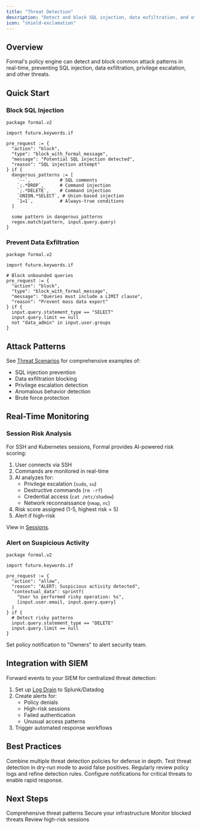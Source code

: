 ```yaml
---
title: "Threat Detection"
description: "Detect and block SQL injection, data exfiltration, and other attacks in real-time"
icon: "shield-exclamation"
---
```


## Overview

Formal's policy engine can detect and block common attack patterns in real-time, preventing SQL injection, data exfiltration, privilege escalation, and other threats.

## Quick Start

### Block SQL Injection

```rego
package formal.v2

import future.keywords.if

pre_request := {
  "action": "block",
  "type": "block_with_formal_message",
  "message": "Potential SQL injection detected",
  "reason": "SQL injection attempt"
} if {
  dangerous_patterns := [
    `--`,           # SQL comments
    `;.*DROP`,      # Command injection
    `;.*DELETE`,    # Command injection
    `UNION.*SELECT`, # Union-based injection
    `1=1`,          # Always-true conditions
  ]

  some pattern in dangerous_patterns
  regex.match(pattern, input.query.query)
}
```

### Prevent Data Exfiltration

```rego
package formal.v2

import future.keywords.if

# Block unbounded queries
pre_request := {
  "action": "block",
  "type": "block_with_formal_message",
  "message": "Queries must include a LIMIT clause",
  "reason": "Prevent mass data export"
} if {
  input.query.statement_type == "SELECT"
  input.query.limit == null
  not "data_admin" in input.user.groups
}
```

## Attack Patterns

See [Threat Scenarios](/docs/guides/policies/threat-scenarios) for comprehensive examples of:

- SQL injection prevention
- Data exfiltration blocking
- Privilege escalation detection
- Anomalous behavior detection
- Brute force protection

## Real-Time Monitoring

### Session Risk Analysis

For SSH and Kubernetes sessions, Formal provides AI-powered risk scoring:

1. User connects via SSH
2. Commands are monitored in real-time
3. AI analyzes for:
   - Privilege escalation (`sudo`, `su`)
   - Destructive commands (`rm -rf`)
   - Credential access (`cat /etc/shadow`)
   - Network reconnaissance (`nmap`, `nc`)
4. Risk score assigned (1-5, highest risk = 5)
5. Alert if high-risk

View in [Sessions](https://app.joinformal.com/sessions).

### Alert on Suspicious Activity

```rego
package formal.v2

import future.keywords.if

pre_request := {
  "action": "allow",
  "reason": "ALERT: Suspicious activity detected",
  "contextual_data": sprintf(
    "User %s performed risky operation: %s",
    [input.user.email, input.query.query]
  )
} if {
  # Detect risky patterns
  input.query.statement_type == "DELETE"
  input.query.limit == null
}
```

Set policy notification to "Owners" to alert security team.

## Integration with SIEM

Forward events to your SIEM for centralized threat detection:

1. Set up [Log Drain](/docs/guides/integrations/log-drains) to Splunk/Datadog
2. Create alerts for:
   - Policy denials
   - High-risk sessions
   - Failed authentication
   - Unusual access patterns
3. Trigger automated response workflows

## Best Practices

<AccordionGroup>
  <Accordion title="Layer Defenses" icon="layer-group">
    Combine multiple threat detection policies for defense in depth.
  </Accordion>

<Accordion title="Use Dry-Run First" icon="flask">
  Test threat detection in dry-run mode to avoid false positives.
</Accordion>

<Accordion title="Monitor and Tune" icon="gauge">
  Regularly review policy logs and refine detection rules.
</Accordion>

  <Accordion title="Real-Time Alerts" icon="bell">
    Configure notifications for critical threats to enable rapid response.
  </Accordion>
</AccordionGroup>

## Next Steps

<CardGroup cols={2}>
  <Card
    title="Threat Scenarios"
    icon="triangle-exclamation"
    href="/docs/guides/policies/threat-scenarios"
  >
    Comprehensive threat patterns
  </Card>
  <Card
    title="Infrastructure Access"
    icon="shield-check"
    href="/docs/guides/how-to/infrastructure-access"
  >
    Secure your infrastructure
  </Card>
  <Card
    title="View Logs"
    icon="file-lines"
    href="/docs/guides/observability/logs"
  >
    Monitor blocked threats
  </Card>
  <Card
    title="Sessions"
    icon="signal-stream"
    href="/docs/guides/core-concepts/sessions"
  >
    Review high-risk sessions
  </Card>
</CardGroup>
